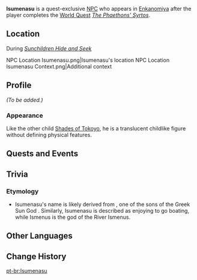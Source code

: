 {{Meta
<!-- Remove this template after adding the missing info -->
|missing_NPC_profile  = yes
}}
{{Character Infobox
|type             = Quest NPC
|deceased         = Past
|image            = NPC Isumenasu.png
|realname         = 
|region           = Inazuma
|location         = Inazuma
|affiliation      = Enkanomiya
|affiliation2     = Sunchildren
|affiliation3     = Shades of Tokoyo
|title            = 
}}
'''Isumenasu''' is a quest-exclusive [[NPC]] who appears in [[Enkanomiya]] after the player completes the [[World Quest]] ''[[The Phaethons' Syrtos]]''.

==Location==
;During ''[[Sunchildren Hide and Seek]]''
<gallery>
NPC Location Isumenasu.png|Isumenasu's location
NPC Location Isumenasu Context.png|Additional context
</gallery>

==Profile==
<!--detailed story/lore information goes here-->
{{Quote|Here lies Isumenasu no Mikoto. On his free days, he would go boating, consulting his map of the country.|The Royal Tomb of Isumenasu}}
''(To be added.)''

===Appearance===
Like the other child [[Shades of Tokoyo]], he is a translucent childlike figure without defining physical features.

==Quests and Events==
{{Quests and Events}}

==Trivia==
===Etymology===
* Isumenasu's name is likely derived from {{w|Ismenus}}, one of the sons of the Greek Sun God {{w|Apollo}}. Similarly, Isumenasu is described as enjoying to go boating, while Ismenus is the god of the River Ismenus.

==Other Languages==
{{Other Languages
|default_hidden = 1
|en      = Isumenasu
|zhs     = 依栖目那须
|zhs_rm  = Yīqīmùnàxū{{Assumed}}
|zht     = 依栖目那須
|zht_rm  = Yīqīmùnàxū{{Assumed}}
|ja      = 依栖目那須
|ja_rm   = Isumenasu
|ko      = 이스메나스
|es      = Isumenasu
|fr      = Isumenasu
|ru      = Исумэнасу
|th      = Isumenasu
|vi      = Isumenasu
|de      = Isumenasu
|id      = Isumenasu
|pt      = Isumenasu
|tr      = Isumenasu
|it      = Isumenasu
}}

==Change History==
{{Change History|2.4}}
<!--
==References==
{{Reflist}}-->

[[pt-br:Isumenasu]]